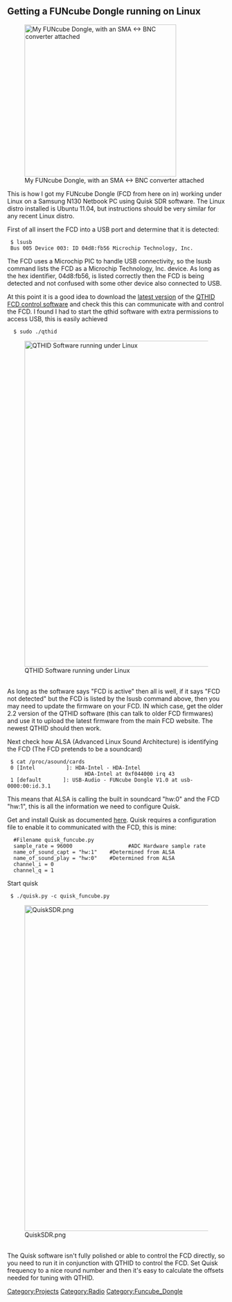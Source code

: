 == Getting a FUNcube Dongle running on Linux ==
[[File:FUNcube-Dongle.jpg|thumb|350px|My FUNcube Dongle, with an SMA <-> BNC converter attached]]

This is how I got my FUNcube Dongle (FCD from here on in) working under Linux on a Samsung N130 Netbook PC using Quisk SDR software. The Linux distro installed is Ubuntu 11.04, but instructions should be very similar for any recent Linux distro. 

First of all insert the FCD into a USB port and determine that it is detected:
  $ lsusb
  Bus 005 Device 003: ID 04d8:fb56 Microchip Technology, Inc.
The FCD uses a Microchip PIC to handle USB connectivity, so the lsusb command lists the FCD as a Microchip Technology, Inc. device. As long as the hex identifier, 04d8:fb56, is listed correctly then the FCD is being detected and not confused with some other device also connected to USB.

At this point it is a good idea to download the [https://sourceforge.net/projects/qthid/files/ latest version] of the [http://www.oz9aec.net/index.php/funcube-dongle/qthid-fcd-controller QTHID FCD control software] and check this this can communicate with and control the FCD. I found I had to start the qthid software with extra permissions to access USB, this is easily achieved 
   $ sudo ./qthid

[[File:Qthid.png|thumb|750px|QTHID Software running under Linux]]

<br style="clear: both" />As long as the software says "FCD is active" then all is well, if it says "FCD not detected" but the FCD is listed by the lsusb command above, then you may need to update the firmware on your FCD. IN which case, get the older 2.2 version of the QTHID software (this can talk to older FCD firmwares) and use it to upload the latest firmware from the main FCD website. The newest QTHID should then work.


Next check how ALSA (Advanced Linux Sound Architecture) is identifying the FCD (The FCD pretends to be a soundcard)
  $ cat /proc/asound/cards
  0 [Intel          ]: HDA-Intel - HDA-Intel
                          HDA-Intel at 0xf044000 irq 43
  1 [default       ]: USB-Audio - FUNcube Dongle V1.0 at usb-0000:00:id.3.1
This means that ALSA is calling the built in soundcard "hw:0" and the FCD "hw:1", this is all the information we need to configure Quisk.

Get and install Quisk as documented [http://james.ahlstrom.name/quisk/ here]. Quisk requires a configuration file to enable it to communicated with the FCD, this is mine:
   
   #Filename quisk_funcube.py
   sample_rate = 96000                  #ADC Hardware sample rate
   name_of_sound_capt = "hw:1"    #Determined from ALSA
   name_of_sound_play = "hw:0"    #Determined from ALSA
   channel_i = 0
   channel_q = 1

Start quisk
  $ ./quisk.py -c quisk_funcube.py
[[File:QuiskSDR.png|thumb|750px]]

<br style="clear: both" />The Quisk software isn't fully polished or able to control the FCD directly, so you need to run it in conjunction with QTHID to control the FCD. Set Quisk frequency to a nice round number and then it's easy to calculate the offsets needed for tuning with QTHID.

[[Category:Projects]]
[[Category:Radio]]
[[Category:Funcube_Dongle]]